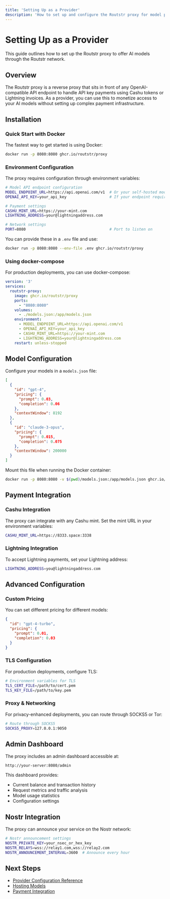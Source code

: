 ```yaml
---
title: 'Setting Up as a Provider'
description: 'How to set up and configure the Routstr proxy for model providers'
---
```


# Setting Up as a Provider

This guide outlines how to set up the Routstr proxy to offer AI models through the Routstr network.

## Overview

The Routstr proxy is a reverse proxy that sits in front of any OpenAI-compatible API endpoint to handle API key payments using Cashu tokens or Lightning invoices. As a provider, you can use this to monetize access to your AI models without setting up complex payment infrastructure.

## Installation

### Quick Start with Docker

The fastest way to get started is using Docker:

```bash
docker run -p 8080:8080 ghcr.io/routstr/proxy
```

### Environment Configuration

The proxy requires configuration through environment variables:

```bash
# Model API endpoint configuration
MODEL_ENDPOINT_URL=https://api.openai.com/v1  # Or your self-hosted model API
OPENAI_API_KEY=your_api_key                   # If your endpoint requires authentication

# Payment settings
CASHU_MINT_URL=https://your-mint.com
LIGHTNING_ADDRESS=your@lightningaddress.com

# Network settings
PORT=8080                                     # Port to listen on
```

You can provide these in a `.env` file and use:

```bash
docker run -p 8080:8080 --env-file .env ghcr.io/routstr/proxy
```

### Using docker-compose

For production deployments, you can use docker-compose:

```yaml
version: '3'
services:
  routstr-proxy:
    image: ghcr.io/routstr/proxy
    ports:
      - "8080:8080"
    volumes:
      - ./models.json:/app/models.json
    environment:
      - MODEL_ENDPOINT_URL=https://api.openai.com/v1
      - OPENAI_API_KEY=your_api_key
      - CASHU_MINT_URL=https://your-mint.com
      - LIGHTNING_ADDRESS=your@lightningaddress.com
    restart: unless-stopped
```

## Model Configuration

Configure your models in a `models.json` file:

```json
[
  {
    "id": "gpt-4",
    "pricing": {
      "prompt": 0.03,
      "completion": 0.06
    },
    "contextWindow": 8192
  },
  {
    "id": "claude-3-opus",
    "pricing": {
      "prompt": 0.015,
      "completion": 0.075
    },
    "contextWindow": 200000
  }
]
```

Mount this file when running the Docker container:

```bash
docker run -p 8080:8080 -v $(pwd)/models.json:/app/models.json ghcr.io/routstr/proxy
```

## Payment Integration

### Cashu Integration

The proxy can integrate with any Cashu mint. Set the mint URL in your environment variables:

```bash
CASHU_MINT_URL=https://8333.space:3338
```

### Lightning Integration

To accept Lightning payments, set your Lightning address:

```bash
LIGHTNING_ADDRESS=you@lightningaddress.com
```

## Advanced Configuration

### Custom Pricing

You can set different pricing for different models:

```json
{
  "id": "gpt-4-turbo",
  "pricing": {
    "prompt": 0.01,
    "completion": 0.03
  }
}
```

### TLS Configuration

For production deployments, configure TLS:

```bash
# Environment variables for TLS
TLS_CERT_FILE=/path/to/cert.pem
TLS_KEY_FILE=/path/to/key.pem
```

### Proxy & Networking

For privacy-enhanced deployments, you can route through SOCKS5 or Tor:

```bash
# Route through SOCKS5
SOCKS5_PROXY=127.0.0.1:9050
```

## Admin Dashboard

The proxy includes an admin dashboard accessible at:

```
http://your-server:8080/admin
```

This dashboard provides:

- Current balance and transaction history
- Request metrics and traffic analysis
- Model usage statistics
- Configuration settings

## Nostr Integration

The proxy can announce your service on the Nostr network:

```bash
# Nostr announcement settings
NOSTR_PRIVATE_KEY=your_nsec_or_hex_key
NOSTR_RELAYS=wss://relay1.com,wss://relay2.com
NOSTR_ANNOUNCEMENT_INTERVAL=3600  # Announce every hour
```

## Next Steps

- [Provider Configuration Reference](/providers/configuration)
- [Hosting Models](/providers/hosting-models)
- [Payment Integration](/providers/payment-integration) 